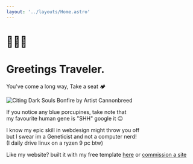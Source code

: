 ```yaml
---
layout: '../layouts/Home.astro' 
---
```


<div class="colorbox" style="width: 720px;">

# 🧙🏾‍♂️

# Greetings Traveler.

You've come a long way, Take a seat 🏕️

![Citing Dark Souls Bonfire by Artist Cannonbreed](/assets/campfire2.webp)



If you notice any blue porcupines, take note that  
my favourite human gene is "SHH" google it 😉

I know my epic skill in webdesign might throw you off  
but I swear im a Geneticist and not a computer nerd!  
(I daily drive linux on a ryzen 9 pc btw)


</div>

Like my website? built it with my free template <a href="https://github.com/0xcheth/astrosite-template" target="_blank">here</a> or [commission a site](https://ko-fi.com/0xcheth/commissions)